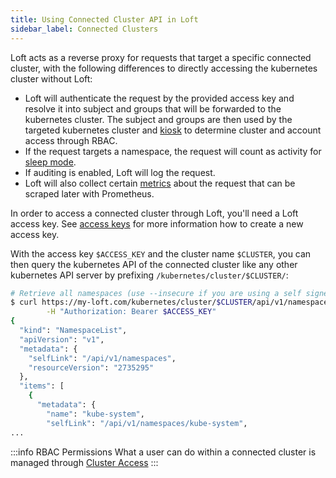 ```yaml
---
title: Using Connected Cluster API in Loft
sidebar_label: Connected Clusters
---
```


Loft acts as a reverse proxy for requests that target a specific connected cluster, with the following differences to directly accessing the kubernetes cluster without Loft:
- Loft will authenticate the request by the provided access key and resolve it into subject and groups that will be forwarded to the kubernetes cluster. The subject and groups are then used by the targeted kubernetes cluster and [kiosk](https://github.com/loft-sh/kiosk) to determine cluster and account access through RBAC. 
- If the request targets a namespace, the request will count as activity for [sleep mode](../../spaces/sleep-mode.mdx).
- If auditing is enabled, Loft will log the request.
- Loft will also collect certain [metrics](../../admin/guides/metrics.mdx) about the request that can be scraped later with Prometheus.

In order to access a connected cluster through Loft, you'll need a Loft access key. See [access keys](../../api/access-keys.mdx) for more information how to create a new access key.

With the access key `$ACCESS_KEY` and the cluster name `$CLUSTER`, you can then query the kubernetes API of the connected cluster like any other kubernetes API server by prefixing `/kubernetes/cluster/$CLUSTER/`:
```bash
# Retrieve all namespaces (use --insecure if you are using a self signed certificate)
$ curl https://my-loft.com/kubernetes/cluster/$CLUSTER/api/v1/namespaces \
        -H "Authorization: Bearer $ACCESS_KEY"
{
  "kind": "NamespaceList",
  "apiVersion": "v1",
  "metadata": {
    "selfLink": "/api/v1/namespaces",
    "resourceVersion": "2735295"
  },
  "items": [
    {
      "metadata": {
        "name": "kube-system",
        "selfLink": "/api/v1/namespaces/kube-system",
...
```

:::info RBAC Permissions
What a user can do within a connected cluster is managed through [Cluster Access](../../clusters/access/cluster-access.mdx)
:::
